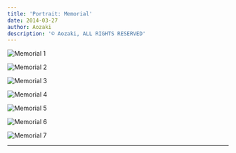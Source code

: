 ```yaml
---
title: 'Portrait: Memorial'
date: 2014-03-27
author: Aozaki
description: '© Aozaki, ALL RIGHTS RESERVED'
---
```



![Memorial 1](#portfolio/20140327_memorial/0001.jpg)

![Memorial 2](#portfolio/20140327_memorial/0002.jpg)

![Memorial 3](#portfolio/20140327_memorial/0003.jpg)

![Memorial 4](#portfolio/20140327_memorial/0004.jpg)

![Memorial 5](#portfolio/20140327_memorial/0005.jpg)

![Memorial 6](#portfolio/20140327_memorial/0006.jpg)

![Memorial 7](#portfolio/20140327_memorial/0007.jpg)

<Repost Date="2014" />

---

<BackPhoto Name="memorial" />
